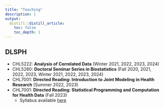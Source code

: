 ```yaml
---
title: "Teaching"
description: |
output:
  distill::distill_article:
    toc: false
    toc_depth: 1    
---
```


## DLSPH

* CHL5222: **Analysis of Correlated Data** (Winter 2021, 2022, 2023, 2024)
* CHL5260: **Doctoral Seminar Series in Biostatistics** (Fall 2020, 2021, 2022, 2023, Winter 2021, 2022, 2023, 2024)
* CHL7001: **Directed Reading: Introduction to Joint Modeling in Health Research** (Summer 2022, 2023)
* CHL7001: **Directed Reading: Statistical Programming and Computation for Health Data** (Fall 2023)
  + Syllabus available [here](syllabus_statprog.pdf)